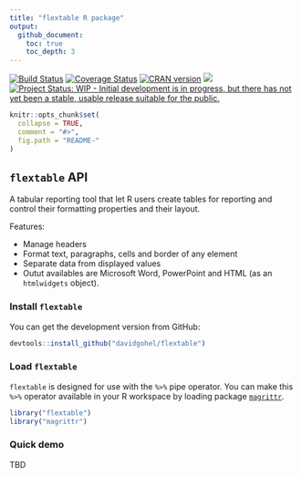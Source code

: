 ```yaml
---
title: "flextable R package"
output:
  github_document:
    toc: true 
    toc_depth: 3
---
```



<!-- README.md is generated from README.Rmd. Please edit that file -->

[![Build Status](https://travis-ci.org/davidgohel/flextable.svg?branch=master)](https://travis-ci.org/davidgohel/flextable) [![Coverage Status](https://coveralls.io/repos/davidgohel/flextable/badge.svg)](https://coveralls.io/r/davidgohel/flextable) [![CRAN version](http://www.r-pkg.org/badges/version/flextable)](https://cran.r-project.org/package=flextable) ![](http://cranlogs.r-pkg.org/badges/grand-total/flextable)
[![Project Status: WIP - Initial development is in progress, but there has not yet been a stable, usable release suitable for the public.](http://www.repostatus.org/badges/latest/wip.svg)](http://www.repostatus.org/#wip)

```r
knitr::opts_chunk$set(
  collapse = TRUE,
  comment = "#>",
  fig.path = "README-"
)
```


`flextable` API
---

A tabular reporting tool that let R users create tables for reporting and control their formatting properties and their layout. 

Features:

  - Manage headers
  - Format text, paragraphs, cells and border of any element
  - Separate data from displayed values
  - Outut availables are Microsoft Word, PowerPoint and HTML (as an `htmlwidgets` object).


### Install `flextable`

You can get the development version from GitHub:

```r
devtools::install_github("davidgohel/flextable")
```


### Load `flextable`

`flextable` is designed for use with the `%>%` pipe operator. You can make this `%>%` operator available in your R workspace by loading package [`magrittr`](https://cran.r-project.org/package=magrittr).

```r
library("flextable")
library("magrittr")
```


### Quick demo

TBD
